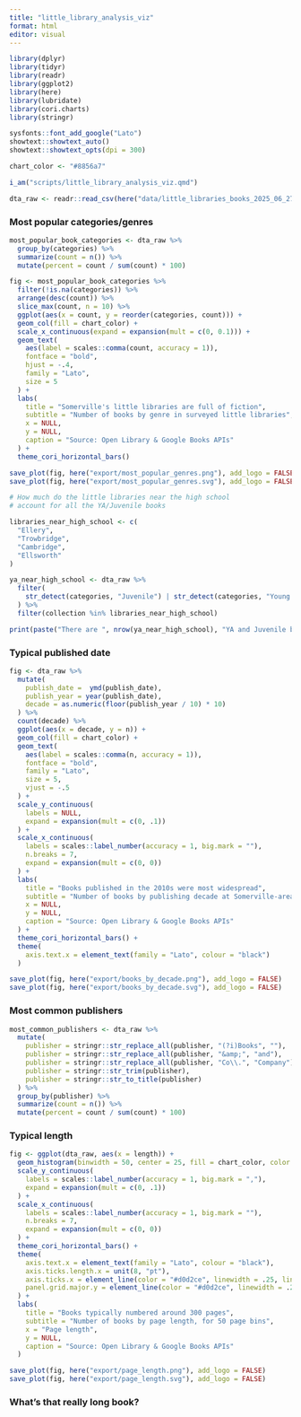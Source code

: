 ```yaml
---
title: "little_library_analysis_viz"
format: html
editor: visual
---
```


```r

library(dplyr)
library(tidyr)
library(readr)
library(ggplot2)
library(here)
library(lubridate)
library(cori.charts)
library(stringr)

sysfonts::font_add_google("Lato")
showtext::showtext_auto()
showtext::showtext_opts(dpi = 300)

chart_color <- "#8856a7"

i_am("scripts/little_library_analysis_viz.qmd")

```

```r

dta_raw <- readr::read_csv(here("data/little_libraries_books_2025_06_27.csv"))

```

### Most popular categories/genres

```r

most_popular_book_categories <- dta_raw %>%
  group_by(categories) %>%
  summarize(count = n()) %>%
  mutate(percent = count / sum(count) * 100)

fig <- most_popular_book_categories %>%
  filter(!is.na(categories)) %>%
  arrange(desc(count)) %>%
  slice_max(count, n = 10) %>%
  ggplot(aes(x = count, y = reorder(categories, count))) +
  geom_col(fill = chart_color) +
  scale_x_continuous(expand = expansion(mult = c(0, 0.1))) +
  geom_text(
    aes(label = scales::comma(count, accuracy = 1)),
    fontface = "bold",
    hjust = -.4,
    family = "Lato",
    size = 5
  ) +
  labs(
    title = "Somerville's little libraries are full of fiction",
    subtitle = "Number of books by genre in surveyed little libraries",
    x = NULL,
    y = NULL,
    caption = "Source: Open Library & Google Books APIs"
  ) +
  theme_cori_horizontal_bars()

save_plot(fig, here("export/most_popular_genres.png"), add_logo = FALSE)
save_plot(fig, here("export/most_popular_genres.svg"), add_logo = FALSE)

```


```r

# How much do the little libraries near the high school
# account for all the YA/Juvenile books

libraries_near_high_school <- c(
  "Ellery",
  "Trowbridge",
  "Cambridge",
  "Ellsworth"
)

ya_near_high_school <- dta_raw %>%
  filter(
    str_detect(categories, "Juvenile") | str_detect(categories, "Young Adult") 
  ) %>%
  filter(collection %in% libraries_near_high_school)

print(paste("There are ", nrow(ya_near_high_school), "YA and Juvenile books near CPLS"))

```

### Typical published date

```r

fig <- dta_raw %>%
  mutate(
    publish_date =  ymd(publish_date),
    publish_year = year(publish_date),
    decade = as.numeric(floor(publish_year / 10) * 10)
  ) %>%
  count(decade) %>%
  ggplot(aes(x = decade, y = n)) +
  geom_col(fill = chart_color) +
  geom_text(
    aes(label = scales::comma(n, accuracy = 1)),
    fontface = "bold",
    family = "Lato",
    size = 5,
    vjust = -.5
  ) +  
  scale_y_continuous(
    labels = NULL,
    expand = expansion(mult = c(0, .1))
  ) +
  scale_x_continuous(
    labels = scales::label_number(accuracy = 1, big.mark = ""),
    n.breaks = 7,
    expand = expansion(mult = c(0, 0))
  ) +
  labs(
    title = "Books published in the 2010s were most widespread",
    subtitle = "Number of books by publishing decade at Somerville-area little libraries",
    x = NULL,
    y = NULL,
    caption = "Source: Open Library & Google Books APIs"
  ) +
  theme_cori_horizontal_bars() +
  theme(
    axis.text.x = element_text(family = "Lato", colour = "black")
  )

save_plot(fig, here("export/books_by_decade.png"), add_logo = FALSE)
save_plot(fig, here("export/books_by_decade.svg"), add_logo = FALSE)

```

### Most common publishers

```r

most_common_publishers <- dta_raw %>%
  mutate(
    publisher = stringr::str_replace_all(publisher, "(?i)Books", ""),
    publisher = stringr::str_replace_all(publisher, "&amp;", "and"),
    publisher = stringr::str_replace_all(publisher, "Co\\.", "Company"),
    publisher = stringr::str_trim(publisher),
    publisher = stringr::str_to_title(publisher)
  ) %>%
  group_by(publisher) %>%
  summarize(count = n()) %>%
  mutate(percent = count / sum(count) * 100)

```

### Typical length

```r

fig <- ggplot(dta_raw, aes(x = length)) +
  geom_histogram(binwidth = 50, center = 25, fill = chart_color, color = "white") +
  scale_y_continuous(
    labels = scales::label_number(accuracy = 1, big.mark = ","),
    expand = expansion(mult = c(0, .1))
  ) +
  scale_x_continuous(
    labels = scales::label_number(accuracy = 1, big.mark = ""),
    n.breaks = 7,
    expand = expansion(mult = c(0, 0))
  ) +
  theme_cori_horizontal_bars() +
  theme(
    axis.text.x = element_text(family = "Lato", colour = "black"),
    axis.ticks.length.x = unit(8, "pt"),
    axis.ticks.x = element_line(color = "#d0d2ce", linewidth = .25, linetype = "solid"),
    panel.grid.major.y = element_line(color = "#d0d2ce", linewidth = .25, linetype = "solid")
  ) +
  labs(
    title = "Books typically numbered around 300 pages",
    subtitle = "Number of books by page length, for 50 page bins",
    x = "Page length",
    y = NULL,
    caption = "Source: Open Library & Google Books APIs"
  )

save_plot(fig, here("export/page_length.png"), add_logo = FALSE)
save_plot(fig, here("export/page_length.svg"), add_logo = FALSE)


```

### What's that really long book?

```r


```
